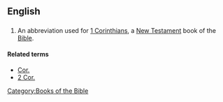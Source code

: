 ==English==

==={{abbreviation}}===
{{infl|en|abbreviation}}

# {{biblical}} An abbreviation used for [[1 Corinthians]], a [[New Testament]] book of the [[Bible]].

====Related terms====
*[[Cor.]]
*[[2 Cor.]]

[[Category:Books of the Bible]]